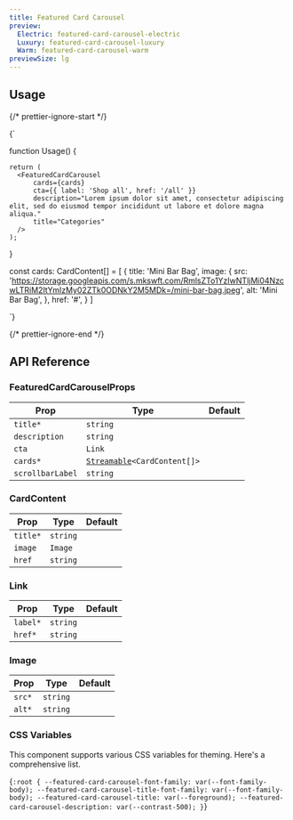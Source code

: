 ```yaml
---
title: Featured Card Carousel
preview:
  Electric: featured-card-carousel-electric
  Luxury: featured-card-carousel-luxury
  Warm: featured-card-carousel-warm
previewSize: lg
---
```


## Usage

{/* prettier-ignore-start */}

<CodeBlock lang="ts">{`

function Usage() {

    return (
      <FeaturedCardCarousel
          cards={cards}
          cta={{ label: 'Shop all', href: '/all' }}
          description="Lorem ipsum dolor sit amet, consectetur adipiscing elit, sed do eiusmod tempor incididunt ut labore et dolore magna aliqua."
          title="Categories"
      />
    );
}

const cards: CardContent[] = [
    {
      title: 'Mini Bar Bag',
      image: {
        src: 'https://storage.googleapis.com/s.mkswft.com/RmlsZTo1YzIwNTljMi04NzcwLTRiM2ItYmIzMy02ZTk0ODNkY2M5MDk=/mini-bar-bag.jpeg',
        alt: 'Mini Bar Bag',
      },
      href: '#',
    }
]

`}
</CodeBlock>

{/* prettier-ignore-end */}

## API Reference

### FeaturedCardCarouselProps

| Prop             | Type                                                                                             | Default |
| ---------------- | ------------------------------------------------------------------------------------------------ | ------- |
| `title*`         | `string`                                                                                         |         |
| `description`    | `string`                                                                                         |         |
| `cta`            | `Link` <Tooltip content="See Link below"/>                                                       |         |
| `cards*`         | [`Streamable`](docs/soul/streamable)`<CardContent[]>` <Tooltip content="See CardContent below"/> |         |
| `scrollbarLabel` | `string`                                                                                         |         |

### CardContent

| Prop     | Type                                         | Default |
| -------- | -------------------------------------------- | ------- |
| `title*` | `string`                                     |         |
| `image`  | `Image` <Tooltip content="See Image below"/> |         |
| `href`   | `string`                                     |         |

### Link

| Prop     | Type     | Default |
| -------- | -------- | ------- |
| `label*` | `string` |         |
| `href*`  | `string` |         |

### Image

| Prop   | Type     | Default |
| ------ | -------- | ------- |
| `src*` | `string` |         |
| `alt*` | `string` |         |

### CSS Variables

This component supports various CSS variables for theming. Here's a comprehensive list.

<CodeBlock lang="css">{`
:root {
    --featured-card-carousel-font-family: var(--font-family-body);
    --featured-card-carousel-title-font-family: var(--font-family-body);
    --featured-card-carousel-title: var(--foreground);
    --featured-card-carousel-description: var(--contrast-500);
}
`}</CodeBlock>
